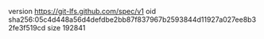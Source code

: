 version https://git-lfs.github.com/spec/v1
oid sha256:05c4d448a56d4defdbe2bb87f837967b2593844d11927a027ee8b32fe3f519cd
size 192841
